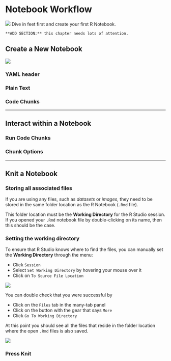 # Notebook Workflow


![](images/headers/workflow.png)
Dive in feet first and create your first R Notebook.

```{block type='rmdconstruct', echo=TRUE}
**ADD SECTION:** this chapter needs lots of attention.
```


## Create a New Notebook 

![](images/headers/knit_notebook.png)

### YAML header


### Plain Text


### Code Chunks



---------------------------------

## Interact within a Notebook




### Run Code Chunks


### Chunk Options



---------------------------------

## Knit a Notebook


### Storing all associated files 

If you are using any files, such as *datasets* or *images*, they need to be stored in the same folder location as the R Notebook (`.Rmd` file).

This folder location must be the **Working Directory** for the R Studio session.  If you opened your `.Rmd` notebook file by double-clicking on its name, then this should be the case.  



### Setting the working directory

To ensure that R Studio knows where to find the files, you can manually set the **Working Directory** through the menu:

* Click `Session`
* Select `Set Working Directory` by hovering your mouse over it
* Click on `To Source File Location`

![](images/Set_wd_source.png)


You can double check that you were successful by 

* Click on the `Files` tab in the many-tab panel
* Click on the button with the gear that says `More`
* Click `Go To Working Directory`

At this point you should see all the files that reside in the folder location where the open `.Rmd` files is also saved. 

![](images/files_goto_wd.png)


### Press Knit
